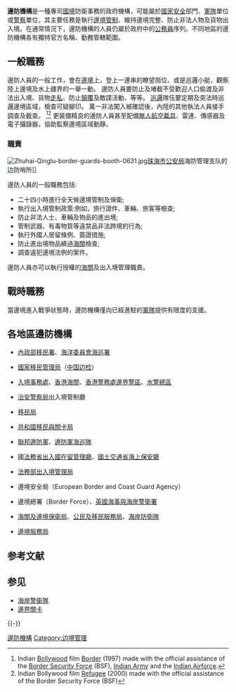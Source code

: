 '''邊防機構'''是一種專司[[國境|國境]]防衛事務的政府機構，可能屬於[[國家安全|國家安全]]部門、[[軍隊|軍隊]]單位或[[警察|警察]]單位，其主要任務是執行[[邊境管制|邊境管制]]、維持邊境完整、防止非法人物及貨物出入境。在通常情況下，邊防機構的人員仍屬於政府中的[[公務員|公務員]]序列。不同地區的邊防機構各有獨特官方名稱、勤務管轄範圍。

==一般職務==
邊防人員的一般工作，會在[[邊境|邊境]]上，登上一連串的瞭望崗位、或是巡邏小艇，觀察陸上邊境及水上疆界的一舉一動。 邊防人員要防止及堵截不受歡迎人口偷渡及非法出入境、貨物[[走私|走私]]、防止[[顛覆|顛覆]]及敵諜活動、等等。 [[巡邏|巡邏]]隊伍要定期及突法時巡邏邊境區域，檢查可疑腳印。 萬一非法闖入被確認後，內陸的其他執法人員接手調查及截查。 <ref name="Bollywood film Border (1997)">Indian [[Bollywood|Bollywood]] film [[Border_(film)|Border]] (1997) made with the official assistance of the [[Border_Security_Force|Border Security Force]] (BSF), [[Indian_Army|Indian Army]] and the [[Indian_Airforce|Indian Airforce]].</ref><ref name="Bollywood film Refugee (2000)">Indian Bollywood film [[Refugee_(film)|Refugee]] (2000) made with the official assistance of the Border Security Force (BSF)</ref> 更裝備精良的邊防人員甚至配備[[無人航空載具|無人航空載具]]、雷達、傳感器及電子攝錄器，協助監察邊境區域動靜。

===職責===
[[File:Zhuhai-Qinglu-border-guards-booth-0631.jpg|thumb]][[珠海市公安局|珠海市公安局]]海防管理支队的边防哨所]]

邊防人員的一般職務包括:
* 二十四小時進行全天候邊境管制及保衛;
* 執行出入境管制政策:例如，旅行證件、車輛、旅客等檢查;
* 防止非法人士、車輛及物品的進出境;
* 管制武器、有毒物質等違禁品非法跨境的行為;
* 執行外國人居留條例、簽證措施;
* 防止進出境物品繞過[[海關|海關]]檢查;
* 調查違犯邊境法例的案件。

邊防人員亦可以執行授權的[[海關|海關]]及出入境管理職責。

==戰時職務==
當邊境進入戰爭狀態時，邊防機構僅向已經進駐的[[軍隊|軍隊]]提供有限度的支援。

==各地區邊防機構==
*{{ROC}}[[內政部移民署|內政部移民署]]、[[海洋委員會海巡署|海洋委員會海巡署]]
*{{PRC}}[[國家移民管理局|國家移民管理局]]（[[中华人民共和国出入境边防检查机关|中国边检]]）
*{{HK}}[[入境事務處|入境事務處]]、[[香港海關|香港海關]]、[[香港警務處|香港警務處]][[邊界警區|邊界警區]]、[[水警總區|水警總區]]
*{{MSAR}}[[治安警察局|治安警察局]]出入境管制廳
*{{MYS}}[[馬来西亞移民局|移民局]]
*{{SGP}}[[新加坡移民与关卡局|共和國移民與關卡局]]
*{{RUS}}[[俄羅斯邊防軍|聯邦邊防軍]]、[[俄羅斯聯邦安全局邊防軍海巡隊|邊防軍海巡隊]]
*{{JPN}}國[[法務省|法務省]][[出入國在留管理廳|出入國在留管理廳]]、[[國土交通省|國土交通省]][[海上保安廳|海上保安廳]]
*{{ROK}}[[大韩民国法务部|法務部]][[出入境管理局|出入境管理局]]
* {{EU}}邊境安全局（European Border and Coast Guard Agency）
*{{GBR}}邊境總署（Border Force）、[[英國海事與海岸警衛署|英國海事與海岸警衛署]]
*{{USA}}[[美國海關及邊境保衛局|海關及邊境保衛局]]、[[美國公民及移民服務局|公民及移民服務局]]、[[美國海岸防衛隊|海岸防衛隊]]
*{{CAN}}[[加拿大邊境服務局|邊境服務局]]

== 参考文献 ==
{{Reflist}}

== 参见 ==
{{Portal box|国际关系|警察与执法}}
* [[海岸警衞隊|海岸警衞隊]]
* [[邊界關卡|邊界關卡]]

{{-}}
{{Authority control}}

[[Category:邊防機構|]]
[[Category:边境管理|Category:边境管理]]